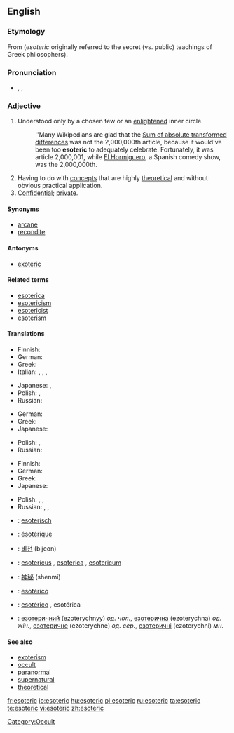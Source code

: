 ==English==

===Etymology===
From {{AGr.}} {{term|sc=polytonic|ἐσώτερoς|tr=esōteros||inner|lang=grc}} (''esoteric'' originally referred to the secret (vs. public) teachings of Greek philosophers).

===Pronunciation===
* {{enPR|/ěsōtěr'ĭk/}}, {{IPA|/ˌes.əʊˈter.ɪk/}}, {{SAMPA|/%Es.oU"tEr.Ik/}}
*: {{rhymes|ɛrɪk}}

===Adjective===
{{en-adj}}

# Understood only by a chosen few or an [[enlightened]] inner circle.
#: ''Many Wikipedians are glad that the [[wikipedia:Sum of absolute transformed differences|Sum of absolute transformed differences]] was not the 2,000,000th article, because it would've been too '''esoteric''' to adequately celebrate. Fortunately, it was article 2,000,001, while [[wikipedia:El Hormiguero|El Hormiguero]], a Spanish comedy show, was the 2,000,000th.
# Having to do with [[concept]]s that are highly [[theoretical]] and without obvious practical application.
# [[confidential|Confidential]]; [[private]].

====Synonyms====
* [[arcane]]
* [[recondite]]

====Antonyms====
* [[exoteric]]

====Related terms====
* [[esoterica]]
* [[esotericism]]
* [[esotericist]]
* [[esoterism]]

====Translations====
{{trans-top|understood only by a chosen few or an enlightened inner circle}}
* Finnish: {{t-|fi|esoteerinen}}
* German: {{t-|de|esoterisch}}
* Greek: {{t|el|εσωτερικός||tr=esoterikós|sc=Grek}}
* Italian: {{t|it|esoterico|m}}, {{t+|it|esoterica|f}}, {{t|it|esoterici|m|p}}, {{t|it|esoteriche|f|p}}
{{trans-mid}}
* Japanese: {{t|ja|秘儀の|tr=[[ひぎの]], higi no|sc=Jpan}}, {{t|ja|奥義の|tr=[[おうぎの]], ōgi no|sc=Jpan}}
* Polish: {{t+|pl|ezoteryczny|m}}, {{t|pl|tajemny|m}}
* Russian: {{t|ru|эзотерический|tr=ezoteríčeskij|sc=Cyrl}}
{{trans-bottom}}

{{trans-top|having to do with concepts that are highly theoretical}}
* German: {{t-|de|esoterisch}}
* Greek: {{t|el|απόκρυφος||tr=apókrifos|sc=Grek}}
* Japanese: {{t-|ja|深遠な|tr=[[しんえんな]], shin'enna|sc=Jpan}}
{{trans-mid}}
* Polish: {{t|pl|zawiły|m}}, {{t|pl|niezrozumiały|m}}
* Russian: {{t|ru|эзотерический|tr=ezoteríčeskij|sc=Cyrl}}
{{trans-bottom}}

{{trans-top|confidential; private}}
* Finnish: {{t|fi|luottamuksellinen}}
* German: {{t+|de|geheim}}
* Greek: {{t|el|εσωτερικός||tr=esoterikós|sc=Grek}}
* Japanese: {{t|ja|秘密の|tr=[[ひみつの]], himitsu no|sc=Jpan}}
{{trans-mid}}
* Polish: {{t+|pl|ezoteryczny|m}}, {{t|pl|tajny|m}}, {{t|pl|skryty|m}}
* Russian: {{t|ru|эзотерический|tr=ezoteríčeskij|sc=Cyrl}}, {{t|ru|тайный|tr=tájnyj|sc=Cyrl}}, {{t|ru|скрытый|tr=skrýtyj|sc=Cyrl}}
{{trans-bottom}}

{{checktrans-top}}
* {{ttbc|Dutch}}: [[esoterisch]]
* {{ttbc|French}}: [[ésotérique]]
* {{ttbc|Korean}}: [[비전]] (bijeon)
{{checktrans-mid}}
* {{ttbc|Latin}}: [[esotericus]] {{m}}, [[esoterica]] {{f}}, [[esotericum]] {{n}}
* {{ttbc|Mandarin Chinese}}: [[神秘]] (shenmi)
* {{ttbc|Portuguese}}: [[esotérico]]
* {{ttbc|Spanish}}: [[esotérico]] {{m}}, esotérica {{f}}
* {{ttbc|Ukrainian}}: [[езотеричний]] (ezoterychnyy) ''од. чол.'', [[езотерична]] (ezoterychna) ''од. жін.'', [[езотеричне]] (ezoterychne) ''од. сер.'', [[езотеричні]] (ezoterychni) ''мн.''
{{checktrans-bottom}}

====See also====
* [[exoterism]]
* [[occult]]
* [[paranormal]]
* [[supernatural]]
* [[theoretical]]

[[Category:Occult]]

[[fr:esoteric]]
[[io:esoteric]]
[[hu:esoteric]]
[[pl:esoteric]]
[[ru:esoteric]]
[[ta:esoteric]]
[[te:esoteric]]
[[vi:esoteric]]
[[zh:esoteric]]